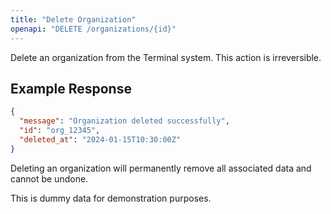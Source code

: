 ```yaml
---
title: "Delete Organization"
openapi: "DELETE /organizations/{id}"
---
```


Delete an organization from the Terminal system. This action is irreversible.

## Example Response

```json
{
  "message": "Organization deleted successfully",
  "id": "org_12345",
  "deleted_at": "2024-01-15T10:30:00Z"
}
```

<Warning>
  Deleting an organization will permanently remove all associated data and
  cannot be undone.
</Warning>

<Note>This is dummy data for demonstration purposes.</Note>
